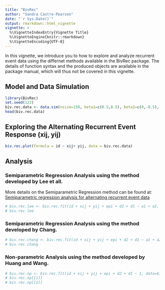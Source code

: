 ```yaml
---
title: "BivRec"
author: "Sandra Castro-Pearson"
date: "`r Sys.Date()`"
output: rmarkdown::html_vignette
vignette: >
  %\VignetteIndexEntry{Vignette Title}
  %\VignetteEngine{knitr::rmarkdown}
  %\VignetteEncoding{UTF-8}
---
```


In this vignette, we introduce you to how to explore and analyze recurrent event data using the differnet methods available in the BivRec package. The details of function syntax and the produced objects are available in the package manual, which will thus not be covered in this vignette. 

## Model and Data Simulation

```r
library(BivRec)
set.seed(123)
biv.rec.data <- data.sim(nsize=150, beta1=c(0.5,0.5), beta2=c(0,-0.5), cr=63, sg2=0.5, set=1.1)
head(biv.rec.data)
```

## Exploring the Alternating Recurrent Event Response (xij, yij)

```r
biv.rec.plot(formula = id ~ xij+ yij, data = biv.rec.data)
```

## Analysis

### Semiparametric Regression Analysis using the method developed by Lee et all.

More details on the Semiparametric Regression method can be found at: [Semiparametric regression analysis for alternating recurrent event data](https://onlinelibrary.wiley.com/doi/abs/10.1002/sim.7563)


```r
# biv.rec.lee <- biv.rec.fit(id + xij + yij + epi + d2 + d1 ~ a1 + a2, data=biv.rec.data, method="Lee.all", CI=FALSE)
# biv.rec.lee
```

### Semiparametric Regression Analysis using the method developed by Chang.

```r
# biv.rec.chang <- biv.rec.fit(id + xij + yij + epi + d2 + d1 ~ a1 + a2, data=biv.rec.data, method="Chang", CI=FALSE)
# biv.rec.chang
```

### Non-parametric Analysis using the method developed by Huang and Wang.

```r
# biv.rec.np <- biv.rec.fit(id + xij + yij + epi + d2 + d1 ~ 1, data=biv.rec.data, method="Non-Parametric")
# biv.rec.np[[1]]
# biv.rec.np[[2]]
```

